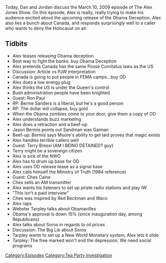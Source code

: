 {{DEFAULTSORT:
    #_EPISODE_0211:March 10, 2009
}}{{Episode
    | title           = March 10, 2009
    | caption         = Listen to this episode on [https://knowledgefight.libsyn.com/knowledge-fight-march-10-2009 Libsyn] [https://open.spotify.com/episode/3u6BFj9oOWUY6qSAtHsEuW Spotify], Read the [[Transcript/211: March 10, 2009|Unofficial Transcript]]
    | episodeNumber   = 211
    | length          = 02:13:14
    | airDate         = September 28, 2018
    | coverageDate    = March 10, 2009
    | episodeType     = [[:Category:Tea Party Investigation|Tea Party Investigation]]
    | appearance      = [[Paul Joseph Watson]], [[Ron Paul]], [[Bernie Sanders]], [[Jason Berman]], [[Neil Gaiman]], [[Alan Moore]], [[Terry Bressi]], [[Ches Caine]], [[Red Beckman]], [[Webster Tarpley]], [[George Soros]]
    | previousEpisode = [[210: March 9, 2009]]
    | nextEpisode     = [[212: Matrix Schemes and Billions In Liens]]
}}

{{Stub}}

Today, Dan and Jordan discuss the March 10, 2009 episode of The Alex Jones Show.  On this episode, Alex is really, really trying to make his audience excited about the upcoming release of the Obama Deception. Alex also lies a bunch about Canada, and responds surprisingly well to a caller who wants to deny the Holocaust on air.

==Tidbits==

*Alex teases releasing Obama deception
*Best way to fight the banks: buy Obama Deception
*Alex pretends Canada has the same Posse Comitatus laws as the US
*Discussion: Article vs PJW interpretation
*Canada is going to put people in FEMA camps...buy OD
*Alex does a low energy plug
*Alex thinks the US is under the Queen's control
*Bush administration people have been knighted
*Guest: Ron Paul
*RP: Bernie Sanders is a liberal, but he's a good person
*RP: The dollar will collapse, buy gold
*When the Obama zombies come to your door, give them a copy of OD
*Alex understands buzz marketing
*Alex does a retraction and a beef-up
*Jason Bermis points out Sandman was Gaiman
*Beef-up: Bermis says Moore's ability to get laid proves that magic exists
*Alex handles terrible callers well
*Guest: Terry Bressi (AM I BEING DETAINED? guy)
*Terry might be a sovereign citizen
*Alex is sick of the NWO
*Alex has to drum up base for OD
*Ales uses OD release tease as a signal base
*Alex calls himself the Ministry of Truth (1984 reference)
*Guest: Ches Caine
*Ches sells an AM transmitter
*Alex wants his listeners to set up pirate radio stations and play IW
*"This isn't a paid interview"
*Ches was inspired by Red Beckman and Waco
*Alex raps
*Webster Tarpley talks about Obamavilles
*Obama's approval is down 15% (since inauguration day, among Republicans)
*Alex talks about Soros in regards to oil prices
*Discussion: The Big Lie about Soros
*Tarpley wants to set up a New World Monetary system, Alex lets it slide
*Tarpley: The free marked won't end the depression. We need social programs

[[Category:Episodes]]
[[Category:Tea Party Investigation]]
